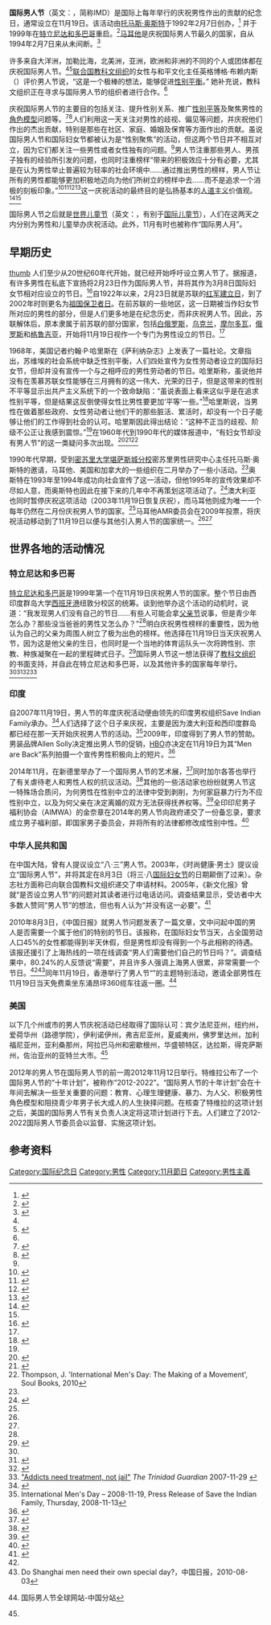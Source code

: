 {{Infobox holiday
|image=International_Men's_Day_Symbol.png
|type=公民意识日<br /> 男性与男孩的节日<br> [[性別歧視主義|反性别歧视主义]]日|holiday_name=国际男人节|observedby=以下国家或地区的有关组织：[[特立尼达和多巴哥|特立尼达和多巴哥]]，[[印度|印度]]，[[牙买加|牙买加]]，[[澳大利亚|澳大利亚]]，[[阿根廷|阿根廷]]，[[比利时|比利时]]，[[中国|中国]]，[[美国|美国]]，[[罗马尼亚|罗马尼亚]]，[[新加坡|新加坡]]，[[马耳他|马耳他]]，[[英国|英国]]，[[南非|南非]]，[[坦桑尼亚|坦桑尼亚]]，[[津巴布韦|津巴布韦]]，[[博茨瓦纳|博茨瓦纳]]，[[塞舌尔|塞舌尔]]，[[布隆迪|布隆迪]]，[[匈牙利|匈牙利]]，[[印度|印度]]，[[爱尔兰|爱尔兰]]，[[立陶宛|立陶宛]]，[[加纳|加纳]]，[[加拿大|加拿大]]，[[丹麦|丹麦]]，[[挪威|挪威]]，[[新西兰|新西兰]]，[[墨西哥|墨西哥]]，[[奥地利|奥地利]]，[[克罗地亚|克罗地亚]]，[[波斯尼亚和黑塞哥维那|波斯尼亚和黑塞哥维那]]，[[乌克兰|乌克兰]]，[[法国|法国]]，[[意大利|意大利]]，[[巴基斯坦|巴基斯坦]]，[[格林纳达|格林纳达]]，[[古巴|古巴]]，[[安提瓜和巴布达|安提瓜和巴布达]]，[[尼泊尔|尼泊尔]]，[[圣卢西亚|圣卢西亚]]，[[圣基茨和尼维斯|圣基茨和尼维斯]]，[[开曼群岛|开曼群岛]]和[[马来西亚|马来西亚]]。|celebrations=每年的同一天|date=11月19日|duration=一天|frequency=年度|relatedto=[[父亲节|父亲节]]，[[国际儿童节|国际儿童节]]，[[国际妇女节|国际妇女节]]}}
{{模板:男性主义侧边栏}}
'''国际男人节'''（英文：{{lang|en|International Men's Day}}，简称IMD）是国际上每年举行的庆祝男性作出的贡献的纪念日，通常设立在11月19日。该活动由[[托马斯·奥斯特|托马斯·奥斯特]]于1992年2月7日创办，<ref name="internationalmensday.co">{{Cite web |url=http://internationalmensday.co/kansas-stream-1991-92/ |title=International Men's Day Archives, Kansas Stream 1991–1992 |accessdate=2017-03-10 |archive-date=2014-11-29 |archive-url=https://web.archive.org/web/20141129041647/http://internationalmensday.co/kansas-stream-1991-92/ |dead-url=no }}</ref> 并于1999年在[[特立尼达和多巴哥|特立尼达和多巴哥]]重启。<ref name="ReferenceA">{{cite web|title=‘Caribbean Stream’ 99-00|url=http://internationalmensday.co/caribbean-stream-99-00/|website=International Men's Day|date=2014-12-05|deadurl=yes|archiveurl=https://web.archive.org/web/20141207173213/http://internationalmensday.co/caribbean-stream-99-00/|archivedate=2014-12-07|accessdate=2017-03-10}}</ref>[[马耳他|马耳他]]是庆祝国际男人节最久的国家，自从1994年2月7日来从未间断。<ref>{{cite web|title=Malta & South Africa|url=http://internationalmensday.co/malta-south-africa/|website=International Men's Day|date=2014-12-05|deadurl=yes|archiveurl=https://web.archive.org/web/20141207173715/http://internationalmensday.co/malta-south-africa/|archivedate=2014-12-07|accessdate=2017-03-10}}</ref>

许多来自大洋洲，加勒比海，北美洲，亚洲，欧洲和非洲的不同的个人或团体都在庆祝国际男人节。<ref name="ReferenceA"></ref><ref>{{cite news|author1=Trinidad|title=UNESCO comes out in Support of International Men's Day|agency=卫报|date=2001年11月20日}}</ref>[[联合国教科文组织|联合国教科文组织]]的女性与和平文化主任英格博格·布赖内斯（{{lang|en|Ingeborg Breines}}）评价男人节说，“这是一个极棒的想法，能够促进[[性别比|性别平衡]]。” 她补充说，教科文组织正在寻求与国际男人节的组织者进行合作。<ref name="ReferenceA" />

庆祝国际男人节的主要目的包括关注{{tsl|en|Men's health|男孩与男人健康问题}}、提升性别关系、推广[[性别平等|性别平等]]及聚焦男性的[[角色模型|角色模型]]问题等。<ref name="ReferenceB">{{cite web|title=International Men's Day|url=http://internationalmensday.co/|website=International Men's Day|accessdate=2017-03-10|archive-date=2017-03-10|archive-url=https://web.archive.org/web/20170310144415/http://internationalmensday.co/|dead-url=no}}</ref><ref>{{cite news|author1=Harrack Balramsingh|title=Join in Celebrating International Men's Day|agency=Cayman Net News|date=2001年11月13日}}</ref>人们利用这一天关注对男性的歧视、偏见等问题，并庆祝他们作出的杰出贡献，特别是那些在社区、家庭、婚姻及保育等方面作出的贡献。虽说国际男人节和国际妇女节都被认为是“性别聚焦”的活动，但这两个节日并不相互对立，因为它们都关注一些男性或者女性独有的问题。<ref name="Thompson"/>男人节注重那些男人、男孩子独有的经验所引发的问题，也同时注重榜样“带来的积极效应十分有必要，尤其是在认为男性举止普遍较为轻率的社会环境中……通过推出男性的榜样，男人节让所有的男性都能够更加积极地迈向为他们所树立的榜样中去……而不是追求一个消极的刻板印象。”<ref>{{cite journal|author1=Thompson, J.|title=Origins and Evolution: Perspectives of Two International Days|journal=In Search Of Fatherhood Journal|date=2010}}</ref><ref>{{cite web |url=http://www.outlookindia.com/pti_news.asp?id=519291 |title=International Men's Day on Nov 19 to highlight plight of men, (2007) |publisher=Outlook India |accessdate=2011-11-20 |deadurl=yes |archiveurl=https://web.archive.org/web/20080317022518/http://www.outlookindia.com/pti_news.asp?id=519291 |archivedate=2008-03-17 }}</ref><ref>{{cite web|title=‘Caribbean Stream’ 03-04|url=http://internationalmensday.co/caribbean-stream-03-04/|website=International Men's Day|date=2014-12-05|access-date=2017-04-06|archive-url=https://web.archive.org/web/20170417051140/http://internationalmensday.co/caribbean-stream-03-04/|archive-date=2017-04-17|dead-url=yes}}</ref><ref>{{cite web|title=‘Caribbean Stream’ 05-06|url=http://internationalmensday.co/caribbean-stream-05-06/|website=International Men's Day|date=2014-12-05|access-date=2017-04-06|archive-url=https://web.archive.org/web/20170416214835/http://internationalmensday.co/caribbean-stream-05-06/|archive-date=2017-04-16|dead-url=yes}}</ref>这一庆祝活动的最终目的是弘扬基本的[[人道主义|人道主义]]价值观。<ref>{{cite book|last1=Teelucksingh|first1=Jerome|title=Achieving peace, equality and a healthy environment|date=2011|publisher=AuthorHouse|location=Bloomington, IN|isbn=978-1463442187}}</ref><ref name="Thompson"/>

国际男人节之后就是[[儿童节|世界儿童节]]（英文：{{lang|en|The Universal Children's Day}}，有别于[[国际儿童节|国际儿童节]]），人们在这两天之内分别为男性和儿童举办庆祝活动。此外，11月有时也被称作“国际男人月”。

==早期历史==
[[file:International_Men's_Day_Symbol.JPG|thumb]]
人们至少从20世纪60年代开始，就已经开始呼吁设立男人节了。据报道，有许多男性在私底下宣扬将2月23日作为国际男人节，并将其作为3月8日国际妇女节相对应设立的节日。<ref>{{cite web |author=BERNARD GWERTZMANSpecial to The New York Times |url=https://select.nytimes.com/gst/abstract.html?res=F7081FFD3959147493C6AB1789D85F4D8685F9 |title=Armed Forces Day in Soviet Marked by Rhetoric and Parties; Article, (February 24, 1969) in New York Times |publisher=Select.nytimes.com |date=1969年2月24日 |accessdate=2011年11月20日 |archive-date=2012年11月6日 |archive-url=https://web.archive.org/web/20121106212421/http://select.nytimes.com/gst/abstract.html?res=F7081FFD3959147493C6AB1789D85F4D8685F9 |dead-url=no }}</ref>自1922年以来，2月23日就是苏联的[[祖国保卫者日|红军建立日]]，到了2002年时则更名为[[祖国保卫者日|祖国保卫者日]]。在前苏联的一些地区，这一日期被当作妇女节所对应的男性的部分，但是人们更多地是在纪念历史，而非庆祝男人节。因此，苏联解体后，原本隶属于前苏联的部分国家，包括[[白俄罗斯|白俄罗斯]]，[[乌克兰|乌克兰]]，[[摩尔多瓦|摩尔多瓦]]，[[俄罗斯|俄罗斯]]和[[格鲁吉亚|格鲁吉亚]]，开始将11月19日视作一个专门为男性设立的节日。<ref name="Thompson"/>

1968年，美国记者约翰·P·哈里斯在《萨利纳杂志》上发表了一篇社论。文章指出，苏维埃的社会系统中缺乏性别平衡，人们四处宣传为女性劳动者设立的国际妇女节，但却并没有宣传一个与之相呼应的男性劳动者的节日。哈里斯称，虽说他并没有在羡慕苏联女性能够在三月拥有的这一伟大、光荣的日子，但是这带来的性别不平等显示出共产主义系统下的一个致命缺陷：“虽说表面上看来这似乎是在追求性别平等，但是结果这反倒使得女性比男性要更加‘平等’一些。”<ref name="Harris">{{cite journal|author1=John P. Harris|title=Red Women – Painted Town|journal=Salina Journal|date=1964-03-28|pages=4}}</ref>哈里斯说，当男性在做着那些政府、女性劳动者让他们干的那些脏活、累活时，却没有一个日子能够让他们的工作得到社会的认可。哈里斯因此得出结论：“这种不正当的歧视、阶级不公正让我感到震惊。”<ref name="Harris"/>在1960年代到1990年代的媒体报道中，“有妇女节却没有男人节”的这一类疑问多次出现。<ref>{{cite news|title=Work, Work, Work|agency=Pittsburgh Post-Gazette|date=1979-03-08|url=https://news.google.com/newspapers?nid=gL9scSG3K_gC&dat=19790308&printsec=frontpage&hl=en|location=[[匹兹堡|匹兹堡]]|language=en|accessdate=2017-04-07|archive-date=2016-01-10|archive-url=https://web.archive.org/web/20160110141906/https://news.google.com/newspapers?nid=gL9scSG3K_gC&dat=19790308&printsec=frontpage&hl=en|dead-url=no}}</ref><ref>{{cite news|title=Pre-1990 Documents|url=http://internationalmensday.co/pre-1990-documents/|accessdate=2017-04-07|work=International Men's Day|date=2014-11-17|archive-url=https://web.archive.org/web/20170417041155/http://internationalmensday.co/pre-1990-documents/|archive-date=2017-04-17|dead-url=yes}}</ref><ref name="Thompson">Thompson, J. 'International Men's Day: The Making of a Movement', Soul Books, 2010</ref>

1990年代早期，受到[[密苏里大学堪萨斯城分校|密苏里大学堪萨斯城分校]]密苏里男性研究中心主任托马斯·奥斯特的邀请，马耳他、美国和加拿大的一些组织在二月举办了一些小活动。<ref name="internationalmensday.co" />奥斯特在1993年至1994年成功向社会宣传了这一活动，但他1995年的宣传效果却不尽如人意，而奥斯特也因此在接下来的几年中不再策划这项活动了。<ref>{{cite web|title=About International Men’s Day|url=http://internationalmensday.co/about-international-mens-day/|website=International Men's Day|date=2014-11-16|access-date=2017-04-07|archive-url=https://web.archive.org/web/20170317232919/http://internationalmensday.co/about-international-mens-day/|archive-date=2017-03-17|dead-url=yes}}</ref>澳大利亚也同时暂停庆祝这项活动（2003年11月19日恢复庆祝），而马耳他则成为唯一一个每年仍然在二月份庆祝男人节的国家。<ref name="Thompson"/>马耳他AMR委员会在2009年投票，将庆祝活动移动到了11月19日以便与其他引入男人节的国家统一。<ref name="ReferenceA"/><ref name="Thompson"/>

==世界各地的活动情况==
===特立尼达和多巴哥===
[[特立尼达和多巴哥|特立尼达和多巴哥]]是1999年第一个在11月19日庆祝男人节的国家。整个节日由西印度群岛大学[[西班牙港|西班牙港]]纽敦分校区的{{lang|en|Jerome Teelucksingh}}统筹。谈到他举办这个活动的动机时，{{lang|en|Teelucksingh}}说道：“我发现男人们没有自己的节日……有些人可能会拿[[父亲节|父亲节]]说事，但是青少年怎么办？那些没当爸爸的男性又怎么办？”<ref name="Thompson"/>{{lang|en|Teelucksingh}}明白庆祝男性榜样的重要性，因为他认为自己的父亲为周围人树立了极为出色的榜样。他选择在11月19日当天庆祝男人节，因为这是他父亲的生日，也同时是一个当地的体育运队头一次将跨性别、宗教、种族凝聚在一起的里程碑式日子。<ref>{{cite book|last1=Teelucksingh|first1=Jerome|title=Achieving peace, equality and a healthy environment|date=2011|publisher=AuthorHouse|location=Bloomington, IN|isbn=1463442181}}</ref>国际男人节这一想法获得了[[教科文组织|教科文组织]]的书面支持，并自此在特立尼达和多巴哥，以及其他许多的国家每年举行。<ref name="ReferenceA"/><ref>{{cite news|title=Tomorrow is International Men's Day|agency=Newsday|date=2000-11-18}}</ref><ref>{{cite web |url=http://members.tripod.com/cbtt/specialarticles.html |title=International Men's Day observed for the 4th consecutive year in TT |publisher=Members.tripod.com |accessdate=2011-11-20 |archive-date=2009-06-22 |archive-url=https://web.archive.org/web/20090622183950/http://members.tripod.com/cbtt/specialarticles.html |dead-url=no }}</ref><ref>[http://www.guardian.co.tt/archives/2007-11-29/features6.html "Addicts need treatment, not jail"] ''The Trinidad Guardian'' 2007-11-29 {{dead link|date=2016-06|bot=medic}}</ref>

===印度===
自2007年11月19日，男人节的年度庆祝活动便由领先的印度男权组织Save Indian Family承办。<ref>{{cite news|title=8 March to be International Men's day|agency=Hindustan Times News|date=2007}}</ref>人们选择了这个日子来庆祝，主要是因为澳大利亚和西印度群岛都已经在那一天开始庆祝男人节的活动。<ref>International Men's Day – 2008-11-19, Press Release of Save the Indian Family, Thursday, 2008-11-13</ref>2009年，印度得到了男人节的赞助。男装品牌Allen Solly决定推出男人节的促销，[[HBO|HBO]]亦决定在11月19日为其“Men are Back”系列拍摄一个宣传男性积极向上的短片。<ref>{{cite web |url=http://sify.com/news/apparel-brand-promotes-international-mens-day-news-national-jlts9mighdg.html |title=Apparel brand promotes International Men's Day ''SIFY NEWS'' |publisher=Sify.com |date=2009-11-19 |accessdate=2011-11-20 |archive-date=2012-10-04 |archive-url=https://web.archive.org/web/20121004060147/http://www.sify.com/news/apparel-brand-promotes-international-mens-day-news-national-jlts9mighdg.html |dead-url=no }}</ref>

2014年11月，{{lang|en|Confidare Education Consultancy}}在新德里举办了一个国际男人节的艺术展，<ref>{{cite web|title=International Mens Day Art Gallery|url=http://allevents.in/new%20delhi/international-mens-day-art-gallery/569259543203002|website=allevents.in|language=en|accessdate=2017-04-08|archive-date=2014-12-09|archive-url=https://web.archive.org/web/20141209103209/http://allevents.in/new%20delhi/international-mens-day-art-gallery/569259543203002|dead-url=yes}}</ref>同时加尔各答也举行了有关虐待老人和男性人权的抗议活动。<ref>{{cite web|title=Activists protest on the eve of International Men's Day in Kolkata|url=http://www.newswala.com/India-National-News/Activists-protest-on-the-eve-of-International-Mens-Day-in-Kolkata-105177.html|publisher=NewsWala: The Hyderabad Deccan English Daily|archiveurl=https://web.archive.org/web/20141209114943/http://www.newswala.com/India-National-News/Activists-protest-on-the-eve-of-International-Mens-Day-in-Kolkata-105177.html|archivedate=2014-12-09|accessdate=2017-04-08|dead-url=no}}</ref>其他的一些活动家也纷纷就男人节这一特殊场合质问，为何男性在性别中立的法律中受到剥削，为何家庭暴力行为不应性别中立，以及为何父亲在决定离婚的双方无法获得抚养权等。<ref>{{cite web|title=Men too need gender equality: Activists (Nov 19 is International Men's Day)|url=http://www.firstpost.com/fwire/men-too-need-gender-equality-activists-nov-19-is-international-mens-day-1809635.html|website=Firstpost|date=2014-11-18|accessdate=2017-04-08|archive-date=2016-11-12|archive-url=https://web.archive.org/web/20161112071919/http://www.firstpost.com/fwire/men-too-need-gender-equality-activists-nov-19-is-international-mens-day-1809635.html|dead-url=no}}</ref>全印印尼男子福利协会（AIMWA）的金奈章在2014年的男人节向政府递交了一份备忘录，要求成立男子福利部，即国家男子委员会，并将所有的法律都修改成性别中性。<ref>{{cite web|title=Giving Men a Fair Chance|url=http://www.newindianexpress.com/cities/chennai/Giving-Men-a-Fair-Chance/2014/11/19/article2529826.ece|website=The New Indian Express|accessdate=2017-04-08|archive-date=2016-03-04|archive-url=https://web.archive.org/web/20160304142036/http://www.newindianexpress.com/cities/chennai/Giving-Men-a-Fair-Chance/2014/11/19/article2529826.ece|dead-url=no}}</ref>

===中华人民共和国===
在中国大陆，曾有人提议设立“八·三”男人节。2003年，《时尚健康·男士》提议设立“国际男人节”，并将其定在8月3日（将三·八[[国际妇女节|国际妇女节]]的日期颠倒了过来）。杂志社方面称已向联合国教科文组织递交了申请材料。2005年，《新文化报》曾就“是否设立男人节”的问题对其读者进行过电话访问。调查结果显示，受访者中大多数人赞同“男人节”的想法，但也有人认为“并没有这一必要”。<ref name="中国男人节">{{cite web|author1=谷岳飞|title=男人太累该歇歇了? 网友呼吁设八三男人节|url=http://news.xinhuanet.com/internet/2010-08/03/c_12402823.htm|website=news.xinhuanet.com|publisher=新华网|accessdate=2017-04-08|archive-date=2011-10-24|archive-url=https://web.archive.org/web/20111024201404/http://news.xinhuanet.com/internet/2010-08/03/c_12402823.htm|dead-url=no}}</ref>

2010年8月3日，《中国日报》就男人节问题发表了一篇文章，文中问起中国的男人是否需要一个属于他们的特别的节日。该报称，在国际妇女节当天，占全国劳动人口45%的女性都能得到半天休假，但是男性却没有得到一个与此相称的待遇。该报还援引了上海热线的一项在线调查“男人们需要他们自己的节日吗？”。调查结果中，80.24%的人反馈说“需要”，并且许多人强调上海男人很累，非常需要一个节日。<ref name="China"/><ref>Do Shanghai men need their own special day?，中国日报，2010-08-03</ref>同年11月19日，香港举行了男人节“{{lang|en|Blessed Are The Men}}”的主题特别活动，邀请全部男性在11月19日当天免费乘坐东涌昂坪360缆车往返一圈。<ref name="China">{{cite web |url=http://www.international-mens-day.com/China.php |title=Archived copy |accessdate=2011-06-06 |deadurl=yes |archiveurl=https://web.archive.org/web/20110512143939/http://www.international-mens-day.com/China.php |archivedate=2011-05-12 }}国际男人节全球网站-中国分站</ref>

===美国===
以下几个州或市的男人节庆祝活动已经取得了国际认可：宾夕法尼亚州，纽约州，爱荷华州（路德学院），伊利诺伊州，弗吉尼亚州，夏威夷州，佛罗里达州，加利福尼亚州，亚利桑那州，阿拉巴马州和密歇根州，华盛顿特区，达拉斯，得克萨斯州，佐治亚州的亚特兰大市。<ref name="Thompson"/>

2012年的男人节在国际男人节的前一周2012年11月12日举行。特维拉公布了一个国际男人节的“十年计划”，被称作“2012-2022”。“国际男人节的十年计划”会在十年间去解决一些至关重要的问题：教育、心理生理健康、暴力、为人父、积极男性角色模型和阻挠青少年男子长大成人的人生抉择问题。在核查了特维拉的这项计划之后，美国的国际男人节有关负责人决定将这项计划进行下去。人们建立了2012-2022国际男人节委员会以监督、实施这项计划。{{citation needed|date=May 2016}}

==参考资料==
{{Reflist|30em}}
[[Category:国际纪念日|Category:国际纪念日]]
[[Category:男性|Category:男性]]
[[Category:11月節日|Category:11月節日]]
[[Category:男性主義|Category:男性主義]]